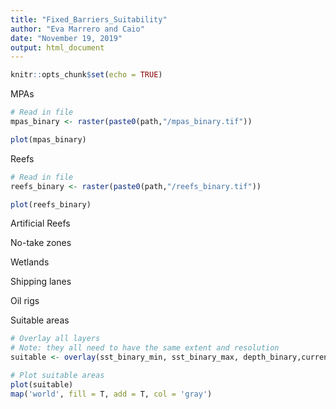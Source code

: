 ```yaml
---
title: "Fixed_Barriers_Suitability"
author: "Eva Marrero and Caio"
date: "November 19, 2019"
output: html_document
---
```


```r
knitr::opts_chunk$set(echo = TRUE)
```

MPAs
```r
# Read in file
mpas_binary <- raster(paste0(path,"/mpas_binary.tif"))

plot(mpas_binary)

```

Reefs
```r
# Read in file
reefs_binary <- raster(paste0(path,"/reefs_binary.tif"))

plot(reefs_binary)

```

Artificial Reefs

No-take zones

Wetlands

Shipping lanes

Oil rigs


Suitable areas
```r
# Overlay all layers
# Note: they all need to have the same extent and resolution
suitable <- overlay(sst_binary_min, sst_binary_max, depth_binary,current_binary,  fun = function(w,x,y,z){w+x+y+\z})

# Plot suitable areas
plot(suitable)
map('world', fill = T, add = T, col = 'gray')

```

